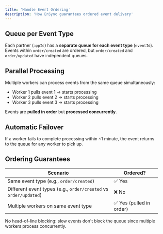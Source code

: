 ```yaml
---
title: 'Handle Event Ordering'
description: 'How EnSync guarantees ordered event delivery'
---
```


## Queue per Event Type

Each partner (`appId`) has a **separate queue for each event type** (`eventId`). Events within `order/created` are ordered, but `order/created` and `order/updated` have independent queues.

## Parallel Processing

Multiple workers can process events from the same queue simultaneously:

- Worker 1 pulls event 1 → starts processing
- Worker 2 pulls event 2 → starts processing
- Worker 3 pulls event 3 → starts processing

Events are **pulled in order** but **processed concurrently**.

## Automatic Failover

If a worker fails to complete processing within ~1 minute, the event returns to the queue for any worker to pick up.

## Ordering Guarantees

| Scenario | Ordered? |
|----------|----------|
| Same event type (e.g., `order/created`) | ✅ Yes |
| Different event types (e.g., `order/created` vs `order/updated`) | ❌ No |
| Multiple workers on same event type | ✅ Yes (pulled in order) |

<Note>
No head-of-line blocking: slow events don't block the queue since multiple workers process concurrently.
</Note>
